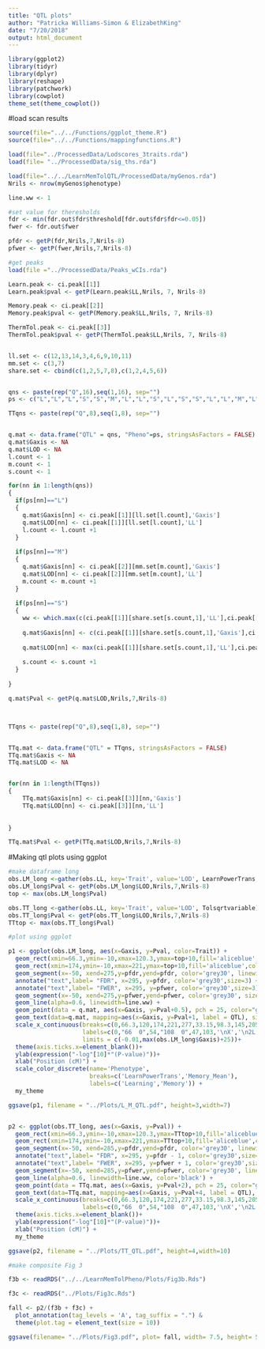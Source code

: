 ```yaml
---
title: "QTL plots"
author: "Patricka Williams-Simon & ElizabethKing"
date: "7/20/2018"
output: html_document
---
```


```r
library(ggplot2)
library(tidyr)
library(dplyr)
library(reshape)
library(patchwork)
library(cowplot)
theme_set(theme_cowplot())

```

#load scan results

```r
source(file="../../Functions/ggplot_theme.R")
source(file="../../Functions/mappingfunctions.R")

load(file="../ProcessedData/Lodscores_3traits.rda")
load(file= "../ProcessedData/sig_ths.rda")

load(file="../../LearnMemTolQTL/ProcessedData/myGenos.rda")
Nrils <- nrow(myGenos$phenotype)

line.ww <- 1

#set value for theresholds 
fdr <- min(fdr.out$fdr$threshold[fdr.out$fdr$fdr<=0.05])
fwer <- fdr.out$fwer

pfdr <- getP(fdr,Nrils,7,Nrils-8)
pfwer <- getP(fwer,Nrils,7,Nrils-8)

#get peaks
load(file ="../ProcessedData/Peaks_wCIs.rda")

Learn.peak <- ci.peak[[1]]
Learn.peak$pval <- getP(Learn.peak$LL,Nrils, 7, Nrils-8)

Memory.peak <- ci.peak[[2]]
Memory.peak$pval <- getP(Memory.peak$LL,Nrils, 7, Nrils-8)

ThermTol.peak <- ci.peak[[3]]
ThermTol.peak$pval <- getP(ThermTol.peak$LL,Nrils, 7, Nrils-8)


ll.set <- c(12,13,14,3,4,6,9,10,11)
mm.set <- c(3,7)
share.set <- cbind(c(1,2,5,7,8),c(1,2,4,5,6))


qns <- paste(rep("Q",16),seq(1,16), sep="")
ps <- c("L","L","L","S","S","M","L","L","S","L","S","S","L","L","M","L")

TTqns <- paste(rep("Q",8),seq(1,8), sep="")


q.mat <- data.frame("QTL" = qns, "Pheno"=ps, stringsAsFactors = FALSE)
q.mat$Gaxis <- NA
q.mat$LOD <- NA
l.count <- 1
m.count <- 1
s.count <- 1

for(nn in 1:length(qns))
{
  if(ps[nn]=="L")
  {
    q.mat$Gaxis[nn] <- ci.peak[[1]][ll.set[l.count],'Gaxis']
    q.mat$LOD[nn] <- ci.peak[[1]][ll.set[l.count],'LL']
    l.count <- l.count +1
  }
  
  if(ps[nn]=="M")
  {
    q.mat$Gaxis[nn] <- ci.peak[[2]][mm.set[m.count],'Gaxis']
    q.mat$LOD[nn] <- ci.peak[[2]][mm.set[m.count],'LL']
    m.count <- m.count +1
  }
  
  if(ps[nn]=="S")
  {
    ww <- which.max(c(ci.peak[[1]][share.set[s.count,1],'LL'],ci.peak[[2]][share.set[s.count,2],'LL']))
    
    q.mat$Gaxis[nn] <- c(ci.peak[[1]][share.set[s.count,1],'Gaxis'],ci.peak[[2]][share.set[s.count,2],'Gaxis'])[ww]
    
    q.mat$LOD[nn] <- max(ci.peak[[1]][share.set[s.count,1],'LL'],ci.peak[[2]][share.set[s.count,2],'LL'])
    
    s.count <- s.count +1
  }
  
}

q.mat$Pval <- getP(q.mat$LOD,Nrils,7,Nrils-8)



TTqns <- paste(rep("Q",8),seq(1,8), sep="")


TTq.mat <- data.frame("QTL" = TTqns, stringsAsFactors = FALSE)
TTq.mat$Gaxis <- NA
TTq.mat$LOD <- NA


for(nn in 1:length(TTqns))
{
    TTq.mat$Gaxis[nn] <- ci.peak[[3]][nn,'Gaxis']
    TTq.mat$LOD[nn] <- ci.peak[[3]][nn,'LL']
    
  
}

TTq.mat$Pval <- getP(TTq.mat$LOD,Nrils,7,Nrils-8)

```



#Making qtl plots using ggplot

```r

#make dataframe long
obs.LM_long <-gather(obs.LL, key='Trait', value='LOD', LearnPowerTrans, Memory_Mean)
obs.LM_long$Pval <- getP(obs.LM_long$LOD,Nrils,7,Nrils-8)
top <- max(obs.LM_long$Pval)

obs.TT_long <-gather(obs.LL, key='Trait', value='LOD', Tolsqrtvariable)
obs.TT_long$Pval <- getP(obs.TT_long$LOD,Nrils,7,Nrils-8)
TTtop <- max(obs.TT_long$Pval)

#plot using ggplot

p1 <- ggplot(obs.LM_long, aes(x=Gaxis, y=Pval, color=Trait)) +
  geom_rect(xmin=66.3,ymin=-10,xmax=120.3,ymax=top+10,fill='aliceblue',color='aliceblue')+
  geom_rect(xmin=174,ymin=-10,xmax=221,ymax=top+10,fill='aliceblue',color='aliceblue')+
  geom_segment(x=-50, xend=275,y=pfdr,yend=pfdr, color='grey30', linewidth=line.ww) +
  annotate("text",label= "FDR", x=295, y=pfdr, color='grey30',size=3) +
  annotate("text",label= "FWER", x=295, y=pfwer, color='grey30',size=3) +
  geom_segment(x=-50, xend=275,y=pfwer,yend=pfwer, color='grey30', size=line.ww, lty=3) +
  geom_line(alpha=0.6, linewidth=line.ww) +
  geom_point(data = q.mat, aes(x=Gaxis, y=Pval+0.5), pch = 25, color="grey50", fill = "grey50") +
  geom_text(data=q.mat, mapping=aes(x=Gaxis, y=Pval+1, label = QTL), size=3, color="grey50")+
  scale_x_continuous(breaks=c(0,66.3,120,174,221,277,33.15,98.3,145,205,249),
                     labels=c(0,"66  0",54,"108  0",47,103,'\nX','\n2L','\n2R','\n3L','\n3R'),
                     limits = c(-0.01,max(obs.LM_long$Gaxis)+25))+
  theme(axis.ticks.x=element_blank())+
  ylab(expression("-log"[10]*"(P-value)"))+
  xlab("Position (cM)") +
  scale_color_discrete(name='Phenotype',
                       breaks=c('LearnPowerTrans','Memory_Mean'), 
                       labels=c('Learning','Memory')) +
  my_theme

ggsave(p1, filename = "../Plots/L_M_QTL.pdf", height=3,width=7)


p2 <- ggplot(obs.TT_long, aes(x=Gaxis, y=Pval)) +
  geom_rect(xmin=66.3,ymin=-10,xmax=120.3,ymax=TTtop+10,fill='aliceblue',color='aliceblue')+
  geom_rect(xmin=174,ymin=-10,xmax=221,ymax=TTtop+10,fill='aliceblue',color='aliceblue')+
  geom_segment(x=-50, xend=285,y=pfdr,yend=pfdr, color='grey30', linewidth=0.5) +
  annotate("text",label= "FDR", x=295, y=pfdr - 1, color='grey30',size=3) +
  annotate("text",label= "FWER", x=295, y=pfwer + 1, color='grey30',size=3) +
  geom_segment(x=-50, xend=285,y=pfwer,yend=pfwer, color='grey30', linewidth=0.5, lty=3) +
  geom_line(alpha=0.6, linewidth=line.ww, color='black') +
  geom_point(data = TTq.mat, aes(x=Gaxis, y=Pval+2), pch = 25, color="grey50", fill = "grey50") +
  geom_text(data=TTq.mat, mapping=aes(x=Gaxis, y=Pval+4, label = QTL), size=3, color="grey50")+
  scale_x_continuous(breaks=c(0,66.3,120,174,221,277,33.15,98.3,145,205,249), 
                     labels=c(0,"66  0",54,"108  0",47,103,'\nX','\n2L','\n2R','\n3L','\n3R'),limits = c(-0.01,max(obs.TT_long$Gaxis)+25))+
  theme(axis.ticks.x=element_blank())+
  ylab(expression("-log"[10]*"(P-value)"))+
  xlab("Position (cM)") +
  my_theme

ggsave(p2, filename = "../Plots/TT_QTL.pdf", height=4,width=10)

#make composite Fig 3

f3b <- readRDS("../../LearnMemTolPheno/Plots/Fig3b.Rds")

f3c <- readRDS("../Plots/Fig3c.Rds")

fall <- p2/(f3b + f3c) + 
  plot_annotation(tag_levels = 'A', tag_suffix = ".") &
  theme(plot.tag = element_text(size = 10))

ggsave(filename= "../Plots/Fig3.pdf", plot= fall, width= 7.5, height= 5)

```


